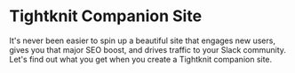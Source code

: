 
# Tightknit Companion Site

It's never been easier to spin up a beautiful site that engages new users, gives you that major SEO boost, and drives traffic to your Slack community. Let's find out what you get when you create a Tightknit companion site.

<Cards>
  <Card title="🚗 Navigation" href="/tightknit-site/navbar-and-sidebar" />
  <Card title="🏠 Home Page" href="/tightknit-site/home" />
  <Card
    title="🏆 Leaderboard & Directory Page"
    href="/tightknit-site/leaderboard-and-directory"
  />
  <Card title="📰 Feed Page" href="/tightknit-site/feed" />
  <Card title="📝 Post Page" href="/tightknit-site/post" />
  <Card title="👤 Profile Page" href="/tightknit-site/profile" />
</Cards>

